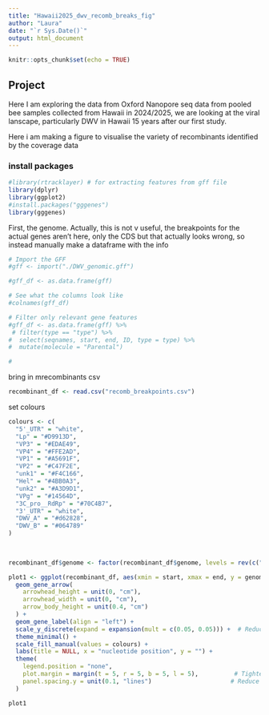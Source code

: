 ---
title: "Hawaii2025_dwv_recomb_breaks_fig"
author: "Laura"
date: "`r Sys.Date()`"
output: html_document
---

```{r setup, include=FALSE}
knitr::opts_chunk$set(echo = TRUE)
```

## Project

Here I am exploring the data from Oxford Nanopore seq data from pooled bee samples collected from Hawaii in 2024/2025, we are looking at the viral lanscape, particularly DWV in Hawaii 15 years after our first study.

Here i am making a figure to visualise the variety of recombinants identified by the coverage data



### install packages

```{r, warning=FALSE}

#library(rtracklayer) # for extracting features from gff file
library(dplyr)
library(ggplot2)
#install.packages("gggenes")
library(gggenes)

```



First, the genome.
Actually, this is not v useful, the breakpoints for the actual genes aren't here, only the CDS but that actually looks wrong, so instead manually make a dataframe with the info

```{r}
# Import the GFF
#gff <- import("./DWV_genomic.gff")

#gff_df <- as.data.frame(gff)

# See what the columns look like
#colnames(gff_df)

# Filter only relevant gene features
#gff_df <- as.data.frame(gff) %>%
 # filter(type == "type") %>%
#  select(seqnames, start, end, ID, type = type) %>%
#  mutate(molecule = "Parental")

# 


```


bring in mrecombinants csv

```{r}

recombinant_df <- read.csv("recomb_breakpoints.csv")


```



set colours

```{r}

colours <- c(
  "5'_UTR" = "white",
  "Lp" = "#D9913D",
  "VP3" = "#EDAE49",
  "VP4" = "#FFE2AD",
  "VP1" = "#A5691F",
  "VP2" = "#C47F2E",
  "unk1" = "#F4C166",
  "Hel" = "#4BB0A3",
  "unk2" = "#A3D9D1", 
  "VPg" = "#14564D",
  "3C_pro__RdRp" = "#70C4B7",
  "3'_UTR" = "white",
  "DWV_A" = "#d62828",
  "DWV_B" = "#064789"
)
  
 

```





```{r}


recombinant_df$genome <- factor(recombinant_df$genome, levels = rev(c("DWV_A", "DE1", "GA1")))

plot1 <- ggplot(recombinant_df, aes(xmin = start, xmax = end, y = genome, fill = fill_col, label = label)) +
  geom_gene_arrow(
    arrowhead_height = unit(0, "cm"),
    arrowhead_width = unit(0, "cm"),
    arrow_body_height = unit(0.4, "cm")
  ) +
  geom_gene_label(align = "left") +
  scale_y_discrete(expand = expansion(mult = c(0.05, 0.05))) +  # Reduce space above/below
  theme_minimal() +
  scale_fill_manual(values = colours) +
  labs(title = NULL, x = "nucleotide position", y = "") +
  theme(
    legend.position = "none",
    plot.margin = margin(t = 5, r = 5, b = 5, l = 5),          # Tighter overall margins
    panel.spacing.y = unit(0.1, "lines")                      # Reduce vertical padding
  ) 

plot1




```

 

```{r}



```




```{r}



```





```{r}



```





```{r}



```


